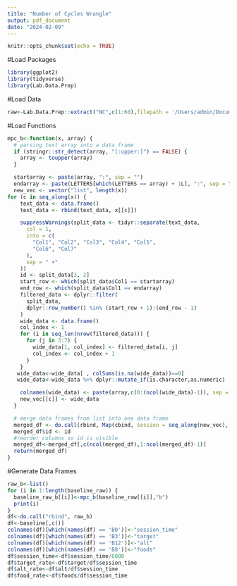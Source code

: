 ```yaml
---
title: "Number of Cycles Wrangle"
output: pdf_document
date: "2024-02-09"
---
```



```r
knitr::opts_chunk$set(echo = TRUE)
```

#Load Packages
```r
library(ggplot2)
library(tidyverse)
library(Lab.Data.Prep)
```

#Load Data

```r
raw<-Lab.Data.Prep::extract("NC",c(1:60),filepath = '/Users/admin/Documents/Grant_Renewal/raw/')

```

#Load Functions

```r
mpc_b<-function(x, array) {
  # parsing text array into a data frame
  if (stringr::str_detect(array, "[:upper:]") == FALSE) {
    array <- toupper(array)
  }

  startarray <- paste(array, ":", sep = "")
  endarray <- paste(LETTERS[which(LETTERS == array) + 1L], ":", sep = "")
  new_vec <- vector("list", length(x))
for (c in seq_along(x)) {
    text_data <- data.frame()
    text_data <- rbind(text_data, x[[c]])

    suppressWarnings(split_data <- tidyr::separate(text_data,
      col = 1,
      into = c(
        "Col1", "Col2", "Col3", "Col4", "Col5",
        "Col6", "Col7"
      ),
      sep = " +"
    ))
    id <- split_data[3, 2]
    start_row <- which(split_data$Col1 == startarray)
    end_row <- which(split_data$Col1 == endarray)
    filtered_data <- dplyr::filter(
      split_data,
      dplyr::row_number() %in% (start_row + 1):(end_row - 1)
    )
    wide_data <- data.frame()
    col_index <- 1
    for (i in seq_len(nrow(filtered_data))) {
      for (j in 3:7) {
        wide_data[1, col_index] <- filtered_data[i, j]
        col_index <- col_index + 1
      }
    }
   wide_data<-wide_data[ , colSums(is.na(wide_data))==0]
   wide_data<-wide_data %>% dplyr::mutate_if(is.character,as.numeric)

    colnames(wide_data) <- paste(array,c(0:(ncol(wide_data)-1)), sep = "")
    new_vec[[c]] <- wide_data
  }

  # merge data frames from list into one data frame
  merged_df <- do.call(rbind, Map(cbind, session = seq_along(new_vec), new_vec))
  merged_df$id <- id
  #reorder columns so id is visible
  merged_df<-merged_df[,c(ncol(merged_df),1:ncol(merged_df)-1)]
  return(merged_df)
}
```

#Generate Data Frames
```r
raw_b<-list()
for (i in 1:length(baseline_raw)) {
  baseline_raw_b[[i]]<-mpc_b(baseline_raw[[i]],"b")
  print(i)
}
df<-do.call("rbind", raw_b)
df<-baseline[,c()]
colnames(df)[which(names(df) == 'B0')]<-"session_time"
colnames(df)[which(names(df) == 'B3')]<-"target"
colnames(df)[which(names(df) == 'B12')]<-"alt"
colnames(df)[which(names(df) == 'B8')]<-"foods"
df$session_time<-df$session_time/6000
df$target_rate<-df$target/df$session_time
df$alt_rate<-df$alt/df$session_time
df$food_rate<-df$foods/df$session_time

```


